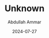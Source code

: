 ---
id: "DSCF0797"
filepath: "../../assets/photo/2024/DSCF0797.jpg"
title: "Unknown"
alt: ""
date: "2024-07-27"
author: "Abdullah Ammar"
iso: "500"
shutterspeed: "1/160s"
aperture: "f/9"
lens: "XF27mmF2.8"
---